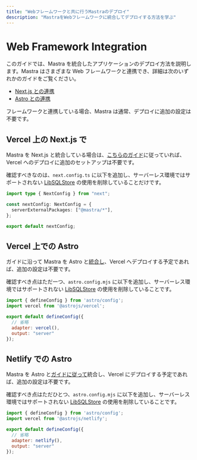 ```yaml
---
title: "Webフレームワークと共に行うMastraのデプロイ"
description: "MastraをWebフレームワークに統合してデプロイする方法を学ぶ"
---
```


# Web Framework Integration

このガイドでは、Mastra を統合したアプリケーションのデプロイ方法を説明します。Mastra はさまざまな Web フレームワークと連携でき、詳細は次のいずれかのガイドをご覧ください。

- [Next.js との連携](/docs/frameworks/web-frameworks/next-js)
- [Astro との連携](/docs/frameworks/web-frameworks/astro)

フレームワークと連携している場合、Mastra は通常、デプロイに追加の設定は不要です。

## Vercel 上の Next.js で

Mastra を Next.js と統合している場合は、[こちらのガイド](/docs/frameworks/web-frameworks/next-js)に従っていれば、Vercel へのデプロイに追加のセットアップは不要です。

確認すべきなのは、`next.config.ts` に以下を追加し、サーバーレス環境ではサポートされない [LibSQLStore](/docs/deployment/deployment#libsqlstore) の使用を削除していることだけです。

```typescript {4} filename="next.config.ts" showLineNumbers copy
import type { NextConfig } from "next";

const nextConfig: NextConfig = {
  serverExternalPackages: ["@mastra/*"],
};

export default nextConfig;
```


## Vercel 上での Astro

ガイドに沿って Mastra を Astro と[統合し](/docs/frameworks/web-frameworks/astro)、Vercel へデプロイする予定であれば、追加の設定は不要です。

確認すべき点はただ一つ、`astro.config.mjs` に以下を追加し、サーバーレス環境ではサポートされない [LibSQLStore](/docs/deployment/deployment#libsqlstore) の使用を削除していることです。

```javascript {2,6,7} filename="astro.config.mjs" showLineNumbers copy
import { defineConfig } from 'astro/config';
import vercel from '@astrojs/vercel';

export default defineConfig({
  // 省略
  adapter: vercel(),
  output: "server"
});
```


## Netlify での Astro

Mastra を Astro と[ガイドに従って](/docs/frameworks/web-frameworks/astro)統合し、Vercel にデプロイする予定であれば、追加の設定は不要です。

確認すべき点はただひとつ、`astro.config.mjs` に以下を追加し、サーバーレス環境ではサポートされない [LibSQLStore](/docs/deployment/deployment#libsqlstore) の使用を削除していることです。

```javascript {2,6,7} filename="astro.config.mjs" showLineNumbers copy
import { defineConfig } from 'astro/config';
import vercel from '@astrojs/netlify';

export default defineConfig({
  // 省略
  adapter: netlify(),
  output: "server"
});
```
